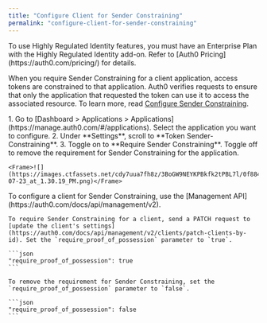 ```yaml
---
title: "Configure Client for Sender Constraining"
permalink: "configure-client-for-sender-constraining"
---
```


<Callout icon="file-lines" color="#0EA5E9" iconType="regular">
To use Highly Regulated Identity features, you must have an Enterprise Plan with the Highly Regulated Identity add-on. Refer to [Auth0 Pricing](https://auth0.com/pricing/) for details.
</Callout>

When you require Sender Constraining for a client application, access tokens are constrained to that application. Auth0 verifies requests to ensure that only the application that requested the token can use it to access the associated resource. To learn more, read [Configure Sender Constraining](/docs/secure/sender-constraining/configure-sender-constraining).

<Tabs>
  <Tab title="Auth0 Dashboard">
    1. Go to [Dashboard > Applications > Applications](https://manage.auth0.com/#/applications). Select the application you want to configure.
    2. Under **Settings**, scroll to **Token Sender-Constraining**.
    3. Toggle on to **Require Sender Constraining**. Toggle off to remove the requirement for Sender Constraining for the application.

    <Frame>![](https://images.ctfassets.net/cdy7uua7fh8z/3BoGW9NEYKPBkfk2tPBL7l/0f884ac3f64f17b23fd6a0e9436bb472/Screenshot_2024-07-23_at_1.30.19_PM.png)</Frame>

  </Tab>
  <Tab title="Management API">
    To configure a client for Sender Constraining, use the [Management API](https://auth0.com/docs/api/management/v2).

    To require Sender Constraining for a client, send a PATCH request to [update the client's settings](https://auth0.com/docs/api/management/v2/clients/patch-clients-by-id). Set the `require_proof_of_possession` parameter to `true`.

    ```json
    "require_proof_of_possession": true
    ```

    To remove the requirement for Sender Constraining, set the `require_proof_of_possession` parameter to `false`.

    ```json
    "require_proof_of_possession": false
    ```
  </Tab>
</Tabs>









